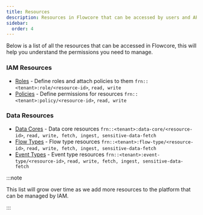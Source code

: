 ```yaml
---
title: Resources
description: Resources in Flowcore that can be accessed by users and API keys
sidebar:
  order: 4
---
```


Below is a list of all the resources that can be accessed in Flowcore, this will help you understand the permissions you need to manage.

### IAM Resources

- [Roles](/guides/iam/roles/) - Define roles and attach policies to them `frn::<tenant>:role/<resource-id>`, `read, write`
- [Policies](/guides/iam/policies) - Define permissions for resources `frn::<tenant>:policy/<resource-id>`, `read, write`

### Data Resources

- [Data Cores](/guides/architecture/primitives/#data-core) - Data core resources `frn::<tenant>:data-core/<resource-id>`, `read, write, fetch, ingest, sensitive-data-fetch`
- [Flow Types](/guides/architecture/primitives/#flow-type) - Flow type resources `frn::<tenant>:flow-type/<resource-id>`, `read, write, fetch, ingest, sensitive-data-fetch`
- [Event Types](/guides/architecture/primitives/#event-type) - Event type resources `frn::<tenant>:event-type/<resource-id>`, `read, write, fetch, ingest, sensitive-data-fetch`


:::note

This list will grow over time as we add more resources to the platform that can be managed by IAM.

:::
